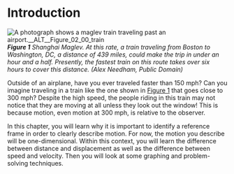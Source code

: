 # Introduction
![A photograph shows a maglev train traveling past an airport.__ALT__Figure_02_00_train](__MEDIA_URL__CNX_HSPhysics_02_00_train.jpg)
***Figure 1** Shanghai Maglev. At this rate, a train traveling from Boston to Washington, DC, a distance of 439 miles, could make the trip in under an hour and a half. Presently, the fastest train on this route takes over six hours to cover this distance. (Alex Needham, Public Domain)*


Outside of an airplane, have you ever traveled faster than 150 mph? Can you imagine traveling in a train like the one shown in [Figure 1](#Figure_02_00_train) that goes close to 300 mph? Despite the high speed, the people riding in this train may not notice that they are moving at all unless they look out the window! This is because motion, even motion at 300 mph, is relative to the observer.

In this chapter, you will learn why it is important to identify a reference frame in order to clearly describe motion. For now, the motion you describe will be one-dimensional. Within this context, you will learn the difference between distance and displacement as well as the difference between speed and velocity. Then you will look at some graphing and problem-solving techniques.

